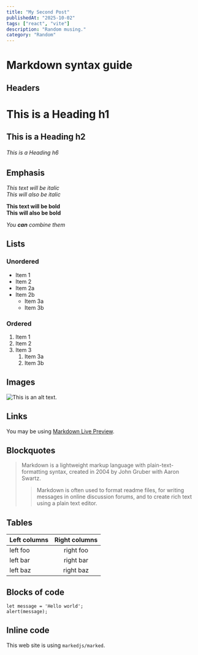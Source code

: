 ```yaml
---
title: "My Second Post"
publishedAt: "2025-10-02"
tags: ["react", "vite"]
description: "Random musing."
category: "Random"
---
```


# Markdown syntax guide

## Headers

# This is a Heading h1
## This is a Heading h2
###### This is a Heading h6

## Emphasis

*This text will be italic*  
_This will also be italic_

**This text will be bold**  
__This will also be bold__

_You **can** combine them_

## Lists

### Unordered

* Item 1
* Item 2
* Item 2a
* Item 2b
    * Item 3a
    * Item 3b

### Ordered

1. Item 1
2. Item 2
3. Item 3
    1. Item 3a
    2. Item 3b

## Images

![This is an alt text.](/image/sample.webp "This is a sample image.")

## Links

You may be using [Markdown Live Preview](https://markdownlivepreview.com/).

## Blockquotes

> Markdown is a lightweight markup language with plain-text-formatting syntax, created in 2004 by John Gruber with Aaron Swartz.
>
>> Markdown is often used to format readme files, for writing messages in online discussion forums, and to create rich text using a plain text editor.

## Tables

| Left columns  | Right columns |
| ------------- |:-------------:|
| left foo      | right foo     |
| left bar      | right bar     |
| left baz      | right baz     |

## Blocks of code

```
let message = 'Hello world';
alert(message);
```

## Inline code

This web site is using `markedjs/marked`.
